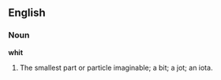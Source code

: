 ==English==

===Noun===

'''whit'''

#The smallest part or particle imaginable; a bit; a jot; an iota.